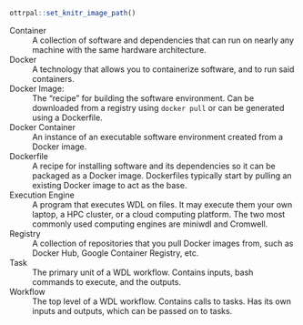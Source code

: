 ```r
ottrpal::set_knitr_image_path()
```
Container
: A collection of software and dependencies that can run on nearly any machine with the same hardware architecture.

Docker
: A technology that allows you to containerize software, and to run said containers.

Docker Image: 
: The “recipe” for building the software environment. Can be downloaded from a registry using `docker pull` or can be generated using a Dockerfile.

Docker Container
: An instance of an executable software environment created from a Docker image.

Dockerfile
: A recipe for installing software and its dependencies so it can be packaged as a Docker image. Dockerfiles typically start by pulling an existing Docker image to act as the base.

Execution Engine
: A program that executes WDL on files. It may execute them your own laptop, a HPC cluster, or a cloud computing platform. The two most commonly used computing engines are miniwdl and Cromwell.

Registry
: A collection of repositories that you pull Docker images from, such as Docker Hub, Google Container Registry, etc.

Task
: The primary unit of a WDL workflow. Contains inputs, bash commands to execute, and the outputs.

Workflow
: The top level of a WDL workflow. Contains calls to tasks. Has its own inputs and outputs, which can be passed on to tasks.